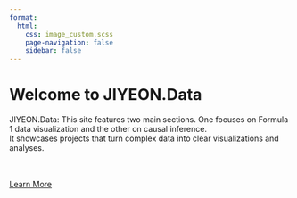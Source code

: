 ```yaml
---
format: 
  html:
    css: image_custom.scss
    page-navigation: false
    sidebar: false
---
```

<div class="column-page" font-color = white>
<h1 class="extra-large">Welcome to JIYEON.Data</h1>
<p>
JIYEON.Data: This site features two main sections. One focuses on Formula 1 data visualization and the other on causal inference.<br> It showcases projects that turn complex data into clear visualizations and analyses.</p>
<br>
<br>
<a href="about.html" class="cta-button">Learn More</a>

</div>


